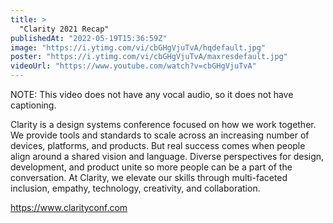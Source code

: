 ```yaml
---
title: >
  "Clarity 2021 Recap"
publishedAt: "2022-05-19T15:36:59Z"
image: "https://i.ytimg.com/vi/cbGHgVjuTvA/hqdefault.jpg"
poster: "https://i.ytimg.com/vi/cbGHgVjuTvA/maxresdefault.jpg"
videoUrl: "https://www.youtube.com/watch?v=cbGHgVjuTvA"
---
```


NOTE: This video does not have any vocal audio, so it does not have captioning.

Clarity is a design systems conference focused on how we work together. We provide tools and standards to scale across an increasing number of devices, platforms, and products. But real success comes when people align around a shared vision and language. Diverse perspectives for design, development, and product unite so more people can be a part of the conversation. At Clarity, we elevate our skills through multi-faceted inclusion, empathy, technology, creativity, and collaboration.

https://www.clarityconf.com
